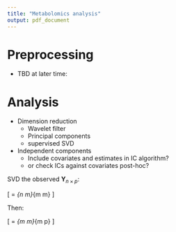 ```yaml
---
title: "Metabolomics analysis"
output: pdf_document
---
```


# Preprocessing

* TBD at later time: 

# Analysis

* Dimension reduction
    * Wavelet filter 
    * Principal components 
    * supervised SVD 
* Independent components
    - Include covariates and estimates in IC algorithm?
    - or check ICs against covariates post-hoc?

SVD the observed $\mathbf{Y}_{n \times p}$:

\[
\mathbf{Y} = \mathbf{U}_{n \times m}\mathbf{D}_{m \times m}\mathbf{X}\mathbf{m \times p}
\]

Then:

\[
\mathbf{X} = \mathbf{A}_{m \times m}\mathbf{S}_{m \times p}
\]


